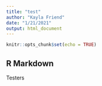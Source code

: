 ```yaml
---
title: "test"
author: "Kayla Friend"
date: "1/21/2021"
output: html_document
---
```


```r
knitr::opts_chunk$set(echo = TRUE)
```

## R Markdown

Testers